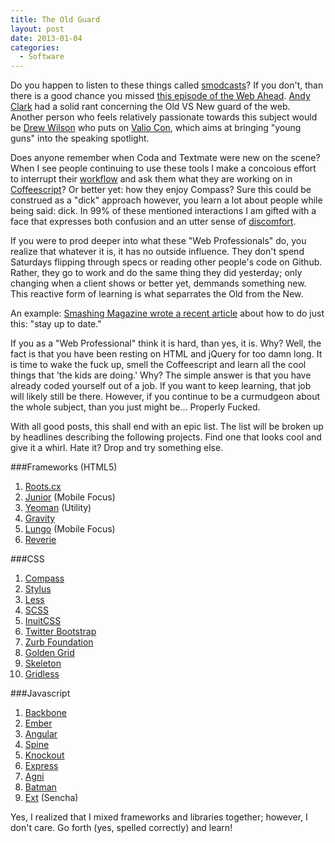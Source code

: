 ```yaml
---
title: The Old Guard
layout: post
date: 2013-01-04
categories:
  - Software
---
```


Do you happen to listen to these things called [smodcasts][1]? If you don't,
than there is a good chance you missed [this episode of the Web Ahead][2].
[Andy Clark][3] had a solid rant concerning the Old VS New guard of the web.
Another person who feels relatively passionate towards this subject would be
[Drew Wilson][4] who puts on [Valio Con][5], which aims at bringing "young guns"
into the speaking spotlight.

Does anyone remember when Coda and Textmate were new on the scene? When I see
people continuing to use these tools I make a concoious effort to interrupt their
[workflow][7] and ask them what they are working on in [Coffeescript][6]? Or
better yet: how they enjoy Compass? Sure this could be construed as a "dick"
approach however, you learn a lot about people while being said: dick. In 99%
of these mentioned interactions I am gifted with a face that expresses both
confusion and an utter sense of [discomfort][8].

If you were to prod deeper into what these "Web Professionals" do, you realize
that whatever it is, it has no outside influence. They don't spend Saturdays
flipping through specs or reading other people's code on Github. Rather, they
go to work and do the same thing they did yesterday; only changing when a client
shows or better yet, demmands something new. This reactive form of learning
is what separrates the Old from the New.

An example: [Smashing Magazine wrote a recent article][9] about how to do just
this: "stay up to date."

If you as a "Web Professional" think it is hard, than
yes, it is. Why? Well, the fact is that you have been resting on HTML and jQuery
for too damn long. It is time to wake the fuck up, smell the Coffeescript and
learn all the cool things that 'the kids are doing.' Why? The simple answer is
that you have already coded yourself out of a job. If you want to keep learning,
that job will likely still be there. However, if you continue to be a curmudgeon
about the whole subject, than you just might be... Properly Fucked.

With all good posts, this shall end with an epic list. The list will be broken
up by headlines describing the following projects. Find one that looks cool and
give it a whirl. Hate it? Drop and try something else.

###Frameworks (HTML5)

1. [Roots.cx][10]
1. [Junior][11] (Mobile Focus)
1. [Yeoman][12] (Utility)
1. [Gravity][18]
1. [Lungo][13] (Mobile Focus)
1. [Reverie][14]

###CSS

1. [Compass][32]
1. [Stylus][15]
1. [Less][16]
1. [SCSS][17]
1. [InuitCSS][19]
1. [Twitter Bootstrap][20]
1. [Zurb Foundation][21]
1. [Golden Grid][22]
1. [Skeleton][23]
1. [Gridless][24]

###Javascript

1. [Backbone][25]
1. [Ember][26]
1. [Angular][27]
1. [Spine][28]
1. [Knockout][29]
1. [Express][30]
1. [Agni][31]
1. [Batman][33]
1. [Ext][34] (Sencha)

Yes, I realized that I mixed frameworks and libraries together; however, I don't
care. Go forth (yes, spelled correctly) and learn!

[1]: https://en.wikipedia.org/wiki/Podcast
[2]: http://5by5.tv/webahead/45
[3]: https://twitter.com/Malarkey
[4]: http://www.drewwilson.com/
[5]: http://valiocon.com/
[6]: http://coffeescript.org/
[7]: https://gimmebar.com/view/50730705aac422613b000001/big
[8]: https://gimmebar.com/view/50368ee329ca154c66000002/big
[9]: http://www.smashingmagazine.com/2012/12/22/talks-to-help-you-become-a-better-front-end-engineer-in-2013/
[10]: http://roots.cx/
[11]: http://justspamjustin.github.com/junior/#home
[12]: http://yeoman.io/
[13]: #
[14]: http://themefortress.com/reverie/
[15]: http://learnboost.github.com/stylus/
[16]: http://lesscss.org/
[17]: http://sass-lang.com/
[18]: http://gravityframework.com/
[19]: http://inuitcss.com/
[20]: http://twitter.github.com/bootstrap/
[21]: http://foundation.zurb.com/
[22]: http://goldengridsystem.com/
[23]: http://www.getskeleton.com/
[24]: #
[25]: http://backbonejs.org/
[26]: http://emberjs.com/
[27]: http://angularjs.org/
[28]: http://spinejs.com/
[29]: http://knockoutjs.com/
[30]: http://expressjs.com/
[31]: http://lortabac.github.com/agni/
[32]: http://compass-style.org/
[33]: http://batmanjs.org/
[34]: http://www.sencha.com/
